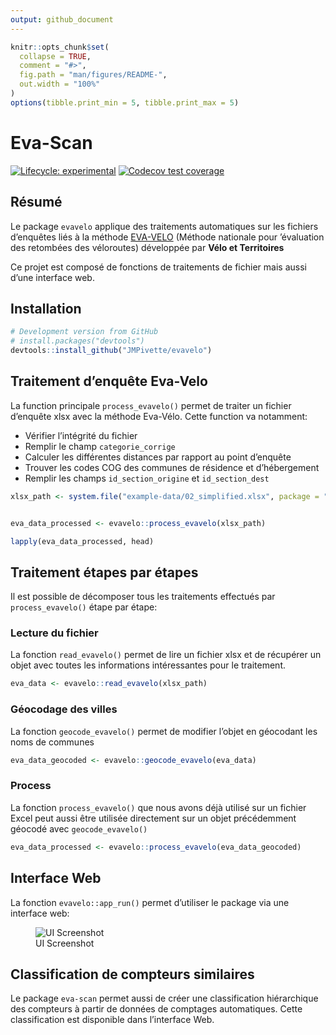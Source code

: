 ```yaml
---
output: github_document
---
```


<!-- README.md is generated from README.Rmd. Please edit that file -->

```r
knitr::opts_chunk$set(
  collapse = TRUE,
  comment = "#>",
  fig.path = "man/figures/README-",
  out.width = "100%"
)
options(tibble.print_min = 5, tibble.print_max = 5)
```

# Eva-Scan

<!-- badges: start -->

[![Lifecycle: experimental](https://img.shields.io/badge/lifecycle-experimental-orange.svg)](https://www.tidyverse.org/lifecycle/#experimental) [![Codecov test coverage](https://codecov.io/gh/JMPivette/evavelo/branch/master/graph/badge.svg)](https://codecov.io/gh/JMPivette/evavelo?branch=master)

<!-- badges: end -->

## Résumé

Le package `evavelo` applique des traitements automatiques sur les fichiers d'enquêtes liés à la méthode [EVA-VELO](https://www.velo-territoires.org/ressources/categorie/publication-reference/?resource-id=18202#resource-eva-velo) (Méthode nationale pour 'évaluation des retombées des véloroutes) développée par **Vélo et Territoires**

Ce projet est composé de fonctions de traitements de fichier mais aussi d'une interface web.

## Installation

```r
# Development version from GitHub
# install.packages("devtools")
devtools::install_github("JMPivette/evavelo")
```


## Traitement d'enquête Eva-Velo

La function principale `process_evavelo()` permet de traiter un fichier d'enquête xlsx avec la méthode Eva-Vélo. Cette function va notamment:

-   Vérifier l'intégrité du fichier
-   Remplir le champ `categorie_corrige`
-   Calculer les différentes distances par rapport au point d'enquête
-   Trouver les codes COG des communes de résidence et d'hébergement
-   Remplir les champs `id_section_origine` et `id_section_dest`

```r
xlsx_path <- system.file("example-data/02_simplified.xlsx", package = "evavelo")


eva_data_processed <- evavelo::process_evavelo(xlsx_path)

lapply(eva_data_processed, head)
```

## Traitement étapes par étapes

Il est possible de décomposer tous les traitements effectués par `process_evavelo()` étape par étape:

### Lecture du fichier

La fonction `read_evavelo()` permet de lire un fichier xlsx et de récupérer un objet avec toutes les informations intéressantes pour le traitement.

```r
eva_data <- evavelo::read_evavelo(xlsx_path)
```

### Géocodage des villes

La fonction `geocode_evavelo()` permet de modifier l'objet en géocodant les noms de communes

```r
eva_data_geocoded <- evavelo::geocode_evavelo(eva_data)

```

### Process

La fonction `process_evavelo()` que nous avons déjà utilisé sur un fichier Excel peut aussi être utilisée directement sur un objet précédemment géocodé avec `geocode_evavelo()`

```r
eva_data_processed <- evavelo::process_evavelo(eva_data_geocoded)
```


## Interface Web

La fonction `evavelo::app_run()` permet d'utiliser le package via une interface web: 

![UI Screenshot](man/figures/eva-scan-ui.png?raw=true "Title")

## Classification de compteurs similaires

Le package `eva-scan` permet aussi de créer une classification hiérarchique des compteurs à partir de données de comptages automatiques. Cette classification est disponible dans l'interface Web.
